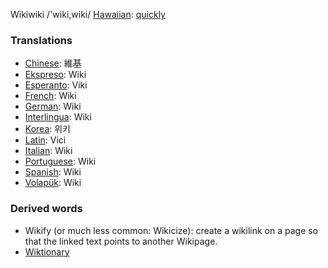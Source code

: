 Wikiwiki /'wiki,wiki/ [[Hawaiian]]: [[quickly]]

=== Translations ===
*[[Chinese]]: 維基
*[[Ekspreso]]: Wiki
*[[Esperanto]]: Viki
*[[French]]: Wiki
*[[German]]: Wiki
*[[Interlingua]]: Wiki
*[[Korea]]: 위키
*[[Latin]]: Vici
*[[Italian]]: Wiki
*[[Portuguese]]: Wiki
*[[Spanish]]: Wiki
*[[Volapük]]: Wiki

===Derived words===
* Wikify (or much less common: Wikicize): create a wikilink on a page so that the linked text points to another Wikipage.
* [[Wiktionary]]